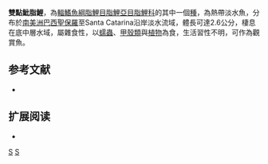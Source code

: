{{Speciesbox 
| taxon = Hyphessobrycon griemi
| status = NE
| status_system = IUCN3.1
| authority =  [[Hoedeman|Hoedeman]], 1957
| synonyms = *''Hyphessobrycon flammeus guabirubae''<br /><small>Godoy, 1987</small>
}}
'''雙點魮脂鯉'''，為[[輻鰭魚綱|輻鰭魚綱]][[脂鯉目|脂鯉目]][[脂鯉亞目|脂鯉亞目]][[脂鯉科|脂鯉科]]的其中一個[[種|種]]，為熱帶淡水魚，分布於[[南美洲|南美洲]][[巴西|巴西]][[聖保羅|聖保羅]]至Santa Catarina沿岸淡水流域，體長可達2.6公分，棲息在底中層水域，屬雜食性，以[[蠕蟲|蠕蟲]]、[[甲殼類|甲殼類]]與[[植物|植物]]為食，生活習性不明，可作為觀賞魚。

==参考文献==
{{refbegin}}
*{{FishBase_species|genus=Hyphessobrycon|species=griemi|year=2013|month=12}}
{{refend}}

== 扩展阅读 ==
{{refbegin}}
*{{wikispecies-inline|Hyphessobrycon griemi|雙點魮脂鯉}}
{{refend}}
{{Taxonbar|from=Q198715}}

[[Category:觀賞魚|S]]
[[Category:魮脂鯉屬|S]]


{{魚類小作品}}